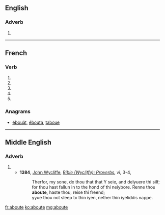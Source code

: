 {{also|abouté}}
==English==

===Adverb===
{{head|en|adverb}}

# {{obsolete spelling of|about}}

----

==French==

===Verb===
{{fr-verb-form}}

# {{conjugation of|abouter||1|s|pres|ind|lang=fr}}
# {{conjugation of|abouter||3|s|pres|ind|lang=fr}}
# {{conjugation of|abouter||1|s|pres|sub|lang=fr}}
# {{conjugation of|abouter||1|s|pres|sub|lang=fr}}
# {{conjugation of|abouter||2|s|imp|lang=fr}}

===Anagrams===
* [[ébouât#French|ébouât]], [[ébouta#French|ébouta]], [[taboue#French|taboue]]

----

==Middle English==

===Adverb===
{{head|enm|adverb}}

# {{l|en|around}}
#* '''1384''', [[w:John Wycliffe|John Wycliffe]], ''[[s:Bible (Wycliffe)/Proverbs|Bible (Wycliffe): Proverbs]]'', vi, 3-4,
#*: Therfor, my sone, do thou that that Y seie, and delyuere thi silf; for thou hast fallun in to the hond of thi neiybore. Renne thou '''aboute''', haste thou, reise thi freend;
#*: yyue thou not sleep to thin iyen, nether thin iyeliddis nappe.

[[fr:aboute]]
[[ko:aboute]]
[[mg:aboute]]